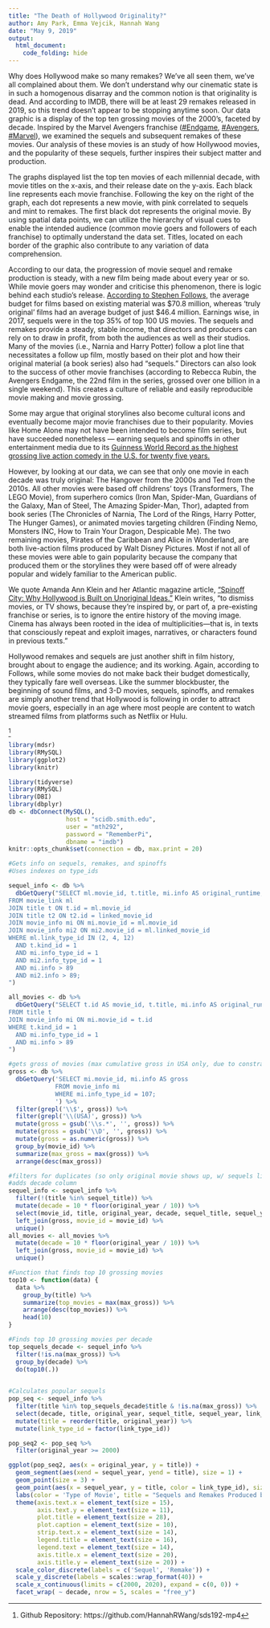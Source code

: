 ```yaml
---
title: "The Death of Hollywood Originality?"
author: Amy Park, Emma Vejcik, Hannah Wang
date: "May 9, 2019"
output:
  html_document:
    code_folding: hide
---
```


Why does Hollywood make so many remakes? We’ve all seen them, we’ve all complained about them. We don’t understand why our cinematic state is in such a homogenous disarray and the common notion is that originality is dead. And according to IMDB, there will be at least 29 remakes released in 2019, so this trend doesn’t appear to be stopping anytime soon. Our data graphic is a display of the top ten grossing movies of the 2000’s, faceted by decade. Inspired by the Marvel Avengers franchise ([#Endgame](https://twitter.com/search?q=%23Endgame&src=tyah), [#Avengers](https://twitter.com/search?q=%23Avengers&src=tyah), [#Marvel](https://twitter.com/search?q=%23Marvel&src=tyah)), we examined the sequels and subsequent remakes of these movies. Our analysis of these movies is an study of how Hollywood movies, and the popularity of these sequels, further inspires their subject matter and production.

The graphs displayed list the top ten movies of each millennial decade, with movie titles on the x-axis, and their release date on the y-axis. Each black line represents each movie franchise. Following the key on the right of the graph, each dot represents a new movie, with pink correlated to sequels and mint to remakes. The first black dot represents the original movie. By using spatial data points, we can utilize the hierarchy of visual cues to enable the intended audience (common movie goers and followers of each franchise) to optimally understand the data set. Titles, located on each border of the graphic also contribute to any variation of data comprehension.

According to our data, the progression of movie sequel and remake production is steady, with a new film being made about every year or so. While movie goers may wonder and criticise this phenomenon, there is logic behind each studio’s release. [According to Stephen Follows,](https://thetylt.com/entertainment/are-there-too-many-hollywood-reboots-and-sequels) the average budget for films based on existing material was $70.8 million, whereas ‘truly original’ films had an average budget of just $46.4 million. Earnings wise, in 2017, sequels were in the top 35% of top 100 US movies. The sequels and remakes provide a steady, stable income, that directors and producers can rely on to draw in profit, from both the audiences as well as their studios. Many of the movies (i.e., Narnia and Harry Potter) follow a plot line that necessitates a follow up film, mostly based on their plot and how their original material (a book series) also had “sequels.” Directors can also look to the success of other movie franchises (according to Rebecca Rubin, the Avengers Endgame, the 22nd film in the series, grossed over one billion in a single weekend). This creates a culture of reliable and easily reproducible movie making and movie grossing. 

Some may argue that original storylines also become cultural icons and eventually become major movie franchises due to their popularity. Movies like Home Alone may not have been intended to become film series, but have succeeded nonetheless — earning sequels and spinoffs in other entertainment media due to its [Guinness World Record as the highest grossing live action comedy in the U.S. for twenty five years.](http://mentalfloss.com/article/60262/25-things-you-might-not-know-about-home-alone)

However, by looking at our data, we can see that only one movie in each decade was truly original: The Hangover from the 2000s and Ted from the 2010s. All other movies were based off childrens’ toys (Transformers, The LEGO Movie), from superhero comics (Iron Man, Spider-Man, Guardians of the Galaxy, Man of Steel, The Amazing Spider-Man, Thor), adapted from book series (The Chronicles of Narnia, The Lord of the Rings, Harry Potter, The Hunger Games), or animated movies targeting children (Finding Nemo, Monsters INC, How to Train Your Dragon, Despicable Me). The two remaining movies, Pirates of the Caribbean and Alice in Wonderland, are both live-action films produced by Walt Disney Pictures. Most if not all of these movies were able to gain popularity because the company that produced them or the storylines they were based off of were already popular and widely familiar to the American public. 

We quote Amanda Ann Klein and her Atlantic magazine article, [“Spinoff City: Why Hollywood is Built on Unoriginal Ideas.”](https://www.theatlantic.com/entertainment/archive/2016/03/cycles-sequels-spinoffs-remakes-and-reboots/474411/) Klein writes, “to dismiss movies, or TV shows, because they’re inspired by, or part of, a pre-existing franchise or series, is to ignore the entire history of the moving image. Cinema has always been rooted in the idea of multiplicities—that is, in texts that consciously repeat and exploit images, narratives, or characters found in previous texts.” 

Hollywood remakes and sequels are just another shift in film history, brought about to engage the audience; and its working. Again, according to Follows, while some movies do not make back their budget domestically, they typically fare well overseas. Like the summer blockbuster, the beginning of sound films, and 3-D movies, sequels, spinoffs, and remakes are simply another trend that Hollywood is following in order to attract movie goers, especially in an age where most people are content to watch streamed films from platforms such as Netflix or Hulu.


^[Github Repository: https://github.com/HannahRWang/sds192-mp4]

```r
library(mdsr)
library(RMySQL)
library(ggplot2)
library(knitr)
```

```r
library(tidyverse)
library(RMySQL)
library(DBI)
library(dbplyr)
db <- dbConnect(MySQL(), 
                host = "scidb.smith.edu", 
                user = "mth292", 
                password = "RememberPi", 
                dbname = "imdb")
knitr::opts_chunk$set(connection = db, max.print = 20)
```


```r
#Gets info on sequels, remakes, and spinoffs
#Uses indexes on type_ids

sequel_info <- db %>%
  dbGetQuery("SELECT ml.movie_id, t.title, mi.info AS original_runtime, ml.linked_movie_id AS sequel_id, t2.title AS sequel_title, mi2.info AS sequel_runtime, ml.link_type_id, t.production_year AS original_year, t2.production_year AS sequel_year
FROM movie_link ml
JOIN title t ON t.id = ml.movie_id
JOIN title t2 ON t2.id = linked_movie_id
JOIN movie_info mi ON mi.movie_id = ml.movie_id
JOIN movie_info mi2 ON mi2.movie_id = ml.linked_movie_id
WHERE ml.link_type_id IN (2, 4, 12)
  AND t.kind_id = 1
  AND mi.info_type_id = 1 
  AND mi2.info_type_id = 1
  AND mi.info > 89
  AND mi2.info > 89;
")
```

```r
all_movies <- db %>%
  dbGetQuery("SELECT t.id AS movie_id, t.title, mi.info AS original_runtime, t.production_year AS original_year
FROM title t
JOIN movie_info mi ON mi.movie_id = t.id
WHERE t.kind_id = 1
  AND mi.info_type_id = 1 
  AND mi.info > 89
")
```

```r
#gets gross of movies (max cumulative gross in USA only, due to constraints w/ format of data)
gross <- db %>% 
  dbGetQuery('SELECT mi.movie_id, mi.info AS gross
             FROM movie_info mi
             WHERE mi.info_type_id = 107;
             ') %>% 
  filter(grepl('\\$', gross)) %>% 
  filter(grepl('\\(USA)', gross)) %>% 
  mutate(gross = gsub('\\s.*', '', gross)) %>%
  mutate(gross = gsub('\\D', '', gross)) %>%
  mutate(gross = as.numeric(gross)) %>%
  group_by(movie_id) %>% 
  summarize(max_gross = max(gross)) %>% 
  arrange(desc(max_gross))
```

```r
#filters for duplicates (so only original movie shows up, w/ sequels linking to it)
#adds decade column
sequel_info <- sequel_info %>% 
  filter(!(title %in% sequel_title)) %>% 
  mutate(decade = 10 * floor(original_year / 10)) %>% 
  select(movie_id, title, original_year, decade, sequel_title, sequel_year, link_type_id) %>%
  left_join(gross, movie_id = movie_id) %>% 
  unique()
all_movies <- all_movies %>% 
  mutate(decade = 10 * floor(original_year / 10)) %>% 
  left_join(gross, movie_id = movie_id) %>% 
  unique()

#Function that finds top 10 grossing movies
top10 <- function(data) {
  data %>%
    group_by(title) %>%
    summarize(top_movies = max(max_gross)) %>%
    arrange(desc(top_movies)) %>%
    head(10)
}

#Finds top 10 grossing movies per decade
top_sequels_decade <- sequel_info %>% 
  filter(!is.na(max_gross)) %>% 
  group_by(decade) %>%
  do(top10(.))
  
```

```r
#Calculates popular sequels
pop_seq <- sequel_info %>% 
  filter(title %in% top_sequels_decade$title & !is.na(max_gross)) %>% 
  select(decade, title, original_year, sequel_title, sequel_year, link_type_id) %>% 
  mutate(title = reorder(title, original_year)) %>% 
  mutate(link_type_id = factor(link_type_id))
```

```r
pop_seq2 <- pop_seq %>%
  filter(original_year >= 2000)
```

```r
ggplot(pop_seq2, aes(x = original_year, y = title)) +
  geom_segment(aes(xend = sequel_year, yend = title), size = 1) +
  geom_point(size = 3) +
  geom_point(aes(x = sequel_year, y = title, color = link_type_id), size = 3) +
  labs(color = 'Type of Movie', title = "Sequels and Remakes Produced by Decade", x = "Movie Release Year", y = "Movie Title", caption = "Each panel includes the top ten grossing movie of that decade.") +
  theme(axis.text.x = element_text(size = 15),
        axis.text.y = element_text(size = 11),
        plot.title = element_text(size = 28),
        plot.caption = element_text(size = 10),
        strip.text.x = element_text(size = 14),
        legend.title = element_text(size = 16),
        legend.text = element_text(size = 14),
        axis.title.x = element_text(size = 20),
        axis.title.y = element_text(size = 20)) +
  scale_color_discrete(labels = c('Sequel', 'Remake')) +
  scale_y_discrete(labels = scales::wrap_format(40)) +
  scale_x_continuous(limits = c(2000, 2020), expand = c(0, 0)) +
  facet_wrap( ~ decade, nrow = 5, scales = "free_y") 
```

